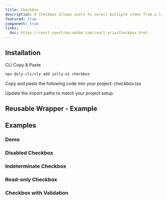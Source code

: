 ```yaml
---
title: Checkbox
description: A Checkbox allows users to select multiple items from a list of individual items, or to mark one individual item as selected.
featured: true
component: true
links:
  doc: https://react-spectrum.adobe.com/react-aria/Checkbox.html
---
```


<ComponentPreview name="checkbox-demo" />

## Installation

<Tabs defaultValue="cli">

<TabsList>
  <TabsTrigger value="cli">CLI</TabsTrigger>
  <TabsTrigger value="manual">Copy & Paste</TabsTrigger>
</TabsList>

<TabsContent value="cli">

```bash
npx @sly-cli/sly add jolly-ui checkbox
```

</TabsContent>

<TabsContent value="manual">

<Steps>

<Step>Copy and paste the following code into your project: checkbox.tsx</Step>

<ComponentSource name="checkbox" />

<Step>Update the import paths to match your project setup.</Step>

</Steps>

</TabsContent>

</Tabs>

## Reusable Wrapper - Example

<ComponentPreview name="checkbox-reusbale" />

## Examples

### Demo

<ComponentPreview name="checkbox-demo" />

### Disabled Checkbox

<ComponentPreview name="checkbox-disabled" />

### Indeterminate Checkbox

<ComponentPreview name="checkbox-indeterminate" />

### Read-only Checkbox

<ComponentPreview name="checkbox-readonly" />

### Checkbox with Validation

<ComponentPreview name="checkbox-validation" />
